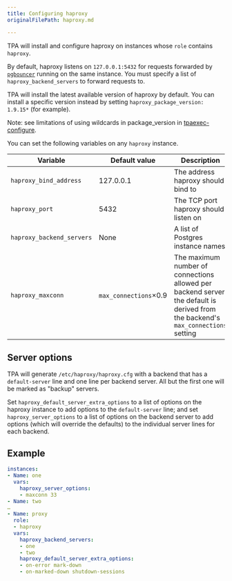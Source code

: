 ```yaml
---
title: Configuring haproxy
originalFilePath: haproxy.md

---
```


TPA will install and configure haproxy on instances whose `role`
contains `haproxy`.

By default, haproxy listens on `127.0.0.1:5432` for requests forwarded
by [`pgbouncer`](pgbouncer) running on the same instance. You must
specify a list of `haproxy_backend_servers` to forward requests to.

TPA will install the latest available version of haproxy by default.
You can install a specific version instead by setting
`haproxy_package_version: 1.9.15*` (for example).

Note: see limitations of using wildcards in package_version in
[tpaexec-configure](../tpaexec-configure#known-issue-with-wildcard-use).

You can set the following variables on any `haproxy` instance.

| Variable                  | Default value         | Description                                                                                                                       |
| ------------------------- | --------------------- | --------------------------------------------------------------------------------------------------------------------------------- |
| `haproxy_bind_address`    | 127.0.0.1             | The address haproxy should bind to                                                                                                |
| `haproxy_port`            | 5432                  | The TCP port haproxy should listen on                                                                                             |
| `haproxy_backend_servers` | None                  | A list of Postgres instance names                                                                                                 |
| `haproxy_maxconn`         | `max_connections`×0.9 | The maximum number of connections allowed per backend server; the default is derived from the backend's `max_connections` setting |

## Server options

TPA will generate `/etc/haproxy/haproxy.cfg` with a backend that has
a `default-server` line and one line per backend server. All but the
first one will be marked as "backup" servers.

Set `haproxy_default_server_extra_options` to a list of options on the
haproxy instance to add options to the `default-server` line; and set
`haproxy_server_options` to a list of options on the backend server to
add options (which will override the defaults) to the individual server
lines for each backend.

## Example

```yaml
instances:
- Name: one
  vars:
    haproxy_server_options:
    - maxconn 33
- Name: two
…
- Name: proxy
  role:
  - haproxy
  vars:
    haproxy_backend_servers:
    - one
    - two
    haproxy_default_server_extra_options:
    - on-error mark-down
    - on-marked-down shutdown-sessions
```
